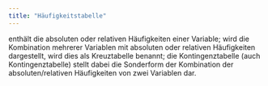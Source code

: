 ```yaml
---
title: "Häufigkeitstabelle"
---
```


enthält die absoluten oder relativen Häufigkeiten einer Variable; wird die Kombination mehrerer Variablen mit absoluten oder relativen Häufigkeiten dargestellt, wird dies als Kreuztabelle benannt; die Kontingenztabelle (auch Kontingenztabelle) stellt dabei die Sonderform der Kombination der absoluten/relativen Häufigkeiten von zwei Variablen dar.


